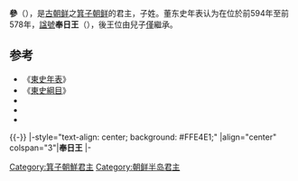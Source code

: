 {{朝鮮半島君王
|名稱=奉日王
|箕子代數=24
|前任=[[徽襄王|徽襄王]]
|繼任=[[德昌王|德昌王]]
|畫像=
|畫像大小=
|說明=
|在位=前594年 - 前578年
|年號=
|姓名=
|封號=
|字=
|號=
|別名=
|出生年=
|立世子=
|逝世年=
|廟號=
|諡號=
|尊號=
|陵墓=
|父親=
|嫡母=
|前母=
|母親=
|繼母=
|皇后=
|王后=
|王妃=
|妃=
|嬪=
|宮主=
|翁主=
|貴人=
|昭儀=
|昭容=
|昭媛=
|淑儀=
|淑容=
|淑媛=
|尚宮=
|尚寢=
|內人=
|宮人=
|位號不明=
|兄弟=
|姊妹=
|嫡兄弟=
|嫡姊妹=
|庶兄弟=
|庶姊妹=
|同胞兄弟=
|同胞姊妹=
|異母兄弟=
|異母姊妹=
|嫡子=
|庶子=
|嫡女=
|庶女=
|注釋=
}}
'''參'''（{{bd|？||前578年|catIdx=Z子}}），是[[古朝鲜|古朝鲜]]之[[箕子朝鲜|箕子朝鲜]]的君主，子姓。董东史年表认为在位於前594年至前578年，[[諡號|諡號]]'''奉日王'''（{{Lang-ko|봉일왕}}），後王位由兒子[[德昌王|僅]]繼承。

== 参考 ==
* 《[[東史年表|東史年表]]》 
* 《[[東史綱目|東史綱目]]》 
* {{Cite news|author={{ill|李德懋|ko|이덕무}}|date=|title=盎葉記 箕子朝鮮世系|publisher=[[盎葉記|盎葉記]]|url=http://db.itkc.or.kr/index.jsp?bizName=MM&url=/itkcdb/text/nodeViewIframe.jsp?bizName=MM%26finId=027%26gunchaId=av055%26muncheId=01%26seojiId=kc_mm_a577 |archiveurl=https://web.archive.org/web/20140222025108if_/http://db.itkc.or.kr/index.jsp?bizName=MM&url=/itkcdb/text/nodeViewIframe.jsp%3FbizName=MM%26finId=027%26gunchaId=av055%26muncheId=01%26seojiId=kc_mm_a577|archivedate=2014-02-22}}
* {{Cite news|author={{ill|李德懋|ko|이덕무}}|date=|title=紀年兒覽 卷5 箕子朝鮮|publisher={{ill|東北亞歷史財團|ko|동북아역사재단}}|url=http://contents.nahf.or.kr/item/item.do?levelId=gb.d_0005_0030|archiveurl=https://web.archive.org/web/20161029134114/http://contents.nahf.or.kr/item/item.do?levelId=gb.d_0005_0030|archivedate=2016-10-29}}
* {{Cite news|author=|date=|title=箕子朝鮮王位世系|publisher=[[清州韓氏|清州韓氏中央宗親会]]|url=http://www.cheongjuhan.net/htmls/han04-1-05-8.htm|archiveurl=https://web.archive.org/web/20150405090816/http://www.cheongjuhan.net/htmls/han04-1-05-8.htm|archivedate=2015-04-05}}

{{箕子朝鲜君主}}

{{-}}
{{start box}}
|-style="text-align: center; background: #FFE4E1;"
|align="center" colspan="3"|'''奉日王'''
|-
{{s-before|[[徽襄王|徽襄王]]}}
{{s-title|[[朝鮮半島君主列表#箕子朝鮮|箕子朝鮮國王]]|前594年 - 前578年}}
{{s-after|[[德昌王|德昌王]]}}

[[Category:箕子朝鮮君主|Category:箕子朝鮮君主]]
[[Category:朝鲜半岛君主|Category:朝鲜半岛君主]]